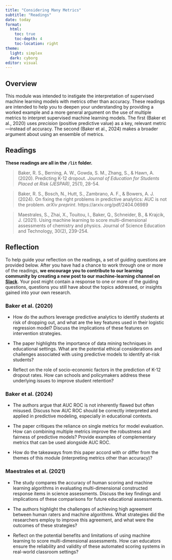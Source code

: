```yaml
---
title: "Considering Many Metrics"
subtitle: "Readings"
date: today 
format:
  html:
    toc: true
    toc-depth: 4
    toc-location: right
theme:
  light: simplex
  dark: cyborg
editor: visual
---
```


## Overview

This module was intended to instigate the interpretation of supervised machine learning models with metrics other than accuracy. These readings are intended to help you to deepen your understanding by providing a worked example and a more general argument on the use of multiple metrics to interpret supervised machine learning models. The first (Baker et al., 2020) uses *precision* (positive predictive value) as a key, relevant metric---instead of accuracy. The second (Baker et al., 2024) makes a broader argument about using an ensemble of metrics.

## Readings

**These readings are all in the `/lit` folder.**

> Baker, R. S., Berning, A. W., Gowda, S. M., Zhang, S., & Hawn, A. (2020). Predicting K-12 dropout. *Journal of Education for Students Placed at Risk (JESPAR)*, 25(1), 28-54.

> Baker, R. S., Bosch, N., Hutt, S., Zambrano, A. F., & Bowers, A. J. (2024). On fixing the right problems in predictive analytics: AUC is not the problem. *arXiv preprint*. https://arxiv.org/pdf/2404.06989

> Maestrales, S., Zhai, X., Touitou, I., Baker, Q., Schneider, B., & Krajcik, J. (2021). Using machine learning to score multi-dimensional assessments of chemistry and physics. Journal of Science Education and Technology, 30(2), 239-254.

## Reflection

To help guide your reflection on the readings, a set of guiding questions are provided below. After you have had a chance to work through one or more of the readings, **we encourage you to contribute to our learning community by creating a new post to our machine-learning channel on [Slack](http://laser-scholars.slack.com/)**. Your post might contain a response to one or more of the guiding questions, questions you still have about the topics addressed, or insights gained into your own research.

### Baker et al. (2020)

-   How do the authors leverage predictive analytics to identify students at risk of dropping out, and what are the key features used in their logistic regression model? Discuss the implications of these features on intervention strategies.

-   The paper highlights the importance of data mining techniques in educational settings. What are the potential ethical considerations and challenges associated with using predictive models to identify at-risk students?

-   Reflect on the role of socio-economic factors in the prediction of K-12 dropout rates. How can schools and policymakers address these underlying issues to improve student retention?

### Baker et al. (2024)

-   The authors argue that AUC ROC is not inherently flawed but often misused. Discuss how AUC ROC should be correctly interpreted and applied in predictive modeling, especially in educational contexts.

-   The paper critiques the reliance on single metrics for model evaluation. How can combining multiple metrics improve the robustness and fairness of predictive models? Provide examples of complementary metrics that can be used alongside AUC ROC.

-   How do the takeaways from this paper accord with or differ from the themes of this module (interpreting metrics other than accuracy)?

### Maestrales et al. (2021)

-   The study compares the accuracy of human scoring and machine learning algorithms in evaluating multi-dimensional constructed response items in science assessments. Discuss the key findings and implications of these comparisons for future educational assessments.

-   The authors highlight the challenges of achieving high agreement between human raters and machine algorithms. What strategies did the researchers employ to improve this agreement, and what were the outcomes of these strategies?

-   Reflect on the potential benefits and limitations of using machine learning to score multi-dimensional assessments. How can educators ensure the reliability and validity of these automated scoring systems in real-world classroom settings?
